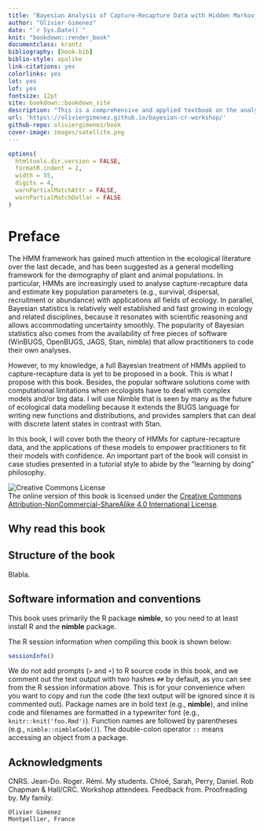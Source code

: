 ```yaml
--- 
title: "Bayesian Analysis of Capture-Recapture Data with Hidden Markov Models – Theory and Case Studies in R"
author: "Olivier Gimenez"
date: "`r Sys.Date()`"
knit: "bookdown::render_book"
documentclass: krantz
bibliography: [book.bib]
biblio-style: apalike
link-citations: yes
colorlinks: yes
lot: yes
lof: yes
fontsize: 12pt
site: bookdown::bookdown_site
description: "This is a comprehensive and applied textbook on the analysis of capture-recapture data with hidden Markov models (HMM) implemented in the Bayesian framework with R."
url: 'https\://oliviergimenez.github.io/bayesian-cr-workshop/'
github-repo: oliviergimenez/book
cover-image: images/satellite.png
---
```


```r
options(
  htmltools.dir.version = FALSE, 
  formatR.indent = 2,
  width = 55, 
  digits = 4, 
  warnPartialMatchAttr = FALSE, 
  warnPartialMatchDollar = FALSE
)
```

# Preface {-}

<!-- ```{r fig.align='center', echo=FALSE, include=identical(knitr:::pandoc_to(), 'html'), fig.link='https://www.crcpress.com/product/isbn/9781138700109'} -->
<!-- knitr::include_graphics('images/cover.jpg', dpi = NA) -->
<!-- ``` -->

The HMM framework has gained much attention in the ecological literature over the last decade, and has been suggested as a general modelling framework for the demography of plant and animal populations. In particular, HMMs are increasingly used to analyse capture-recapture data and estimate key population parameters (e.g., survival, dispersal, recruitment or abundance) with applications all fields of ecology. In parallel, Bayesian statistics is relatively well established and fast growing in ecology and related disciplines, because it resonates with scientific reasoning and allows accommodating uncertainty smoothly. The popularity of Bayesian statistics also comes from the availability of free pieces of software (WinBUGS, OpenBUGS, JAGS, Stan, nimble) that allow practitioners to code their own analyses.

However, to my knowledge, a full Bayesian treatment of HMMs applied to capture-recapture data is yet to be proposed in a book. This is what I propose with this book. Besides, the popular software solutions come with computational limitations when ecologists have to deal with complex models and/or big data. I will use Nimble that is seen by many as the future of ecological data modelling because it extends the BUGS language for writing new functions and distributions, and provides samplers that can deal with discrete latent states in contrast with Stan. 

In this book, I will cover both the theory of HMMs for capture-recapture data, and the applications of these models to empower practitioners to fit their models with confidence. An important part of the book will consist in case studies presented in a tutorial style to abide by the “learning by doing” philosophy.


![Creative Commons License](images/by-nc-sa.png)  
The online version of this book is licensed under the [Creative Commons Attribution-NonCommercial-ShareAlike 4.0 International License](http://creativecommons.org/licenses/by-nc-sa/4.0/). <!-- You can purchase a hardcopy from [Chapman & Hall](https://www.crcpress.com/product/isbn/9781138700109) or Amazon. -->

## Why read this book {-}


## Structure of the book {-}

Blabla. 

<!-- Chapters \@ref(introduction) and \@ref(components) introduce the basic usage and syntax, which should be sufficient to get most readers started in writing a book. Chapters \@ref(output-formats) and \@ref(customization) are for those who want to fine-tune the appearance of their books. They may look very technical if you are not familiar with HTML/CSS and LaTeX. You do not need to read these two chapters very carefully for the first time. You can learn what can be possibly changed, and come back later to know how. For Chapter \@ref(editing), the technical details are not important unless you do not use the RStudio IDE (Section \@ref(rstudio-ide)). Similarly, you may feel overwhelmed by the commands presented in Chapter \@ref(publishing) to publish your book, but again, we have tried to make it easy to publish your book online via the RStudio IDE. The custom commands and functions are only for those who choose not to use RStudio's service or want to understand the technical details. -->

## Software information and conventions {-}

This book uses primarily the R package **nimble**, so you need to at least install R and the **nimble** package. 

The R session information when compiling this book is shown below:

```r
sessionInfo()
```

We do not add prompts (`>` and `+`) to R source code in this book, and we comment out the text output with two hashes `##` by default, as you can see from the R session information above. This is for your convenience when you want to copy and run the code (the text output will be ignored since it is commented out). Package names are in bold text (e.g., **nimble**), and inline code and filenames are formatted in a typewriter font (e.g., `knitr::knit('foo.Rmd')`). Function names are followed by parentheses (e.g., `nimble::nimbleCode()`). The double-colon operator `::` means accessing an object from a package. 

## Acknowledgments {-}

CNRS. Jean-Do. Roger. Rémi. My students. Chloé, Sarah, Perry, Daniel. Rob Chapman & Hall/CRC. Workshop attendees. Feedback from. Proofreading by. My family. 

```block2
Olivier Gimenez
Montpellier, France
```


